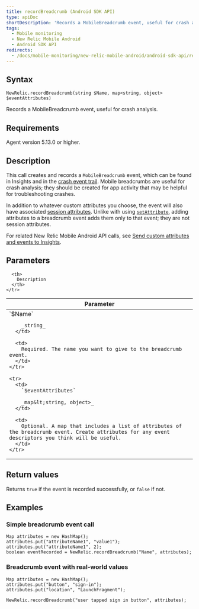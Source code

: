 ```yaml
---
title: recordBreadcrumb (Android SDK API)
type: apiDoc
shortDescription: 'Records a MobileBreadcrumb event, useful for crash analysis.'
tags:
  - Mobile monitoring
  - New Relic Mobile Android
  - Android SDK API
redirects:
  - /docs/mobile-monitoring/new-relic-mobile-android/android-sdk-api/recordbreadcrumb-android-sdk-api
---
```


## Syntax

```
NewRelic.recordBreadcrumb(string $Name, map<string, object> $eventAttributes)
```

Records a MobileBreadcrumb event, useful for crash analysis.

## Requirements

Agent version 5.13.0 or higher.

## Description

This call creates and records a `MobileBreadcrumb` event, which can be found in Insights and in the [crash event trail](/docs/mobile-monitoring/mobile-monitoring-ui/crashes/mobile-crash-event-trail). Mobile breadcrumbs are useful for crash analysis; they should be created for app activity that may be helpful for troubleshooting crashes.

In addition to whatever custom attributes you choose, the event will also have associated [session attributes](/docs/insights/explore-data/attributes/mobile-default-attributes-insights#mobile-list). Unlike with using [`setAttribute`](/docs/mobile-monitoring/new-relic-mobile-android/android-sdk-api/set-attribute), adding attributes to a breadcrumb event adds them only to that event; they are not session attributes.

For related New Relic Mobile Android API calls, see [Send custom attributes and events to Insights](/docs/mobile-monitoring/new-relic-mobile-android/install-configure/guide-custom-instrumentation-api#send-insights).

## Parameters

<Table>
  <thead>
    <tr>
      <th width="30%">
        Parameter
      </th>

      <th>
        Description
      </th>
    </tr>
  </thead>

  <tbody>
    <tr>
      <td>
        `$Name`

        _string_
      </td>

      <td>
        Required. The name you want to give to the breadcrumb event.
      </td>
    </tr>

    <tr>
      <td>
        `$eventAttributes`

        _map&lt;string, object>_
      </td>

      <td>
        Optional. A map that includes a list of attributes of the breadcrumb event. Create attributes for any event descriptors you think will be useful.
      </td>
    </tr>
  </tbody>
</Table>

## Return values

Returns `true` if the event is recorded successfully, or `false` if not.

## Examples

### Simple breadcrumb event call

```
Map attributes = new HashMap();
attributes.put("attributeName1", "value1");
attributes.put("attributeName1", 2);
boolean eventRecorded = NewRelic.recordBreadcrumb("Name", attributes);
```

### Breadcrumb event with real-world values

```
Map attributes = new HashMap();
attributes.put("button", "sign-in");
attributes.put("location", "LaunchFragment");

NewRelic.recordBreadcrumb("user tapped sign in button", attributes);
```
